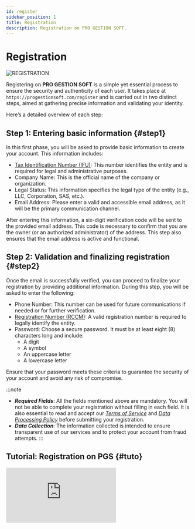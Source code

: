 ```yaml
---
id: register
sidebar_position: 1
title: Registration
description: Registration on PRO GESTION SOFT.
---
```

 

# <i class="fas fa-user-plus"></i> Registration
![REGISTRATION](@site/static/img/docs/register.png)

Registering on **PRO GESTION SOFT** is a simple yet essential process to ensure the security and authenticity of each user. It takes place at `https://progestionsoft.com/register` and is carried out in two distinct steps, aimed at gathering precise information and validating your identity.

Here’s a detailed overview of each step:

## Step 1: Entering basic information \{#step1}
In this first phase, you will be asked to provide basic information to create your account. This information includes:

- [Tax Identification Number (IFU)](/docs/intro#terminology): This number identifies the entity and is required for legal and administrative purposes.
- Company Name: This is the official name of the company or organization.
- Legal Status: This information specifies the legal type of the entity (e.g., LLC, Corporation, SAS, etc.).
- Email Address: Please enter a valid and accessible email address, as it will be the primary communication channel.

After entering this information, a six-digit verification code will be sent to the provided email address. This code is necessary to confirm that you are the owner (or an authorized administrator) of the address. This step also ensures that the email address is active and functional.

## Step 2: Validation and finalizing registration \{#step2}
Once the email is successfully verified, you can proceed to finalize your registration by providing additional information. During this step, you will be asked to enter the following:

- Phone Number: This number can be used for future communications if needed or for further verification.
- [Registration Number (RCCM)](/docs/intro#terminology): A valid registration number is required to legally identify the entity.
- Password: Choose a secure password. It must be at least eight (8) characters long and include:
    - A digit
    - A symbol
    - An uppercase letter
    - A lowercase letter

Ensure that your password meets these criteria to guarantee the security of your account and avoid any risk of compromise.

:::note
- ***Required Fields***: All the fields mentioned above are mandatory. You will not be able to complete your registration without filling in each field. It is also essential to read and accept our *[Terms of Service](https://progestionsoft.com/privacy)* and *[Data Processing Policy](https://progestionsoft.com/term)* before submitting your registration.
- ***Data Collection***: The information collected is intended to ensure transparent use of our services and to protect your account from fraud attempts.
:::


## Tutorial: Registration on PGS \{#tuto}
<div className={styles.FrameMob}>
<iframe
  src="https://www.youtube.com/embed/KAKnJ42iaKg"
  title="Registration on PGS"
  frameborder="0"
  allow="accelerometer; autoplay; clipboard-write; encrypted-media; gyroscope; picture-in-picture"
  allowfullscreen>
</iframe>
</div>
